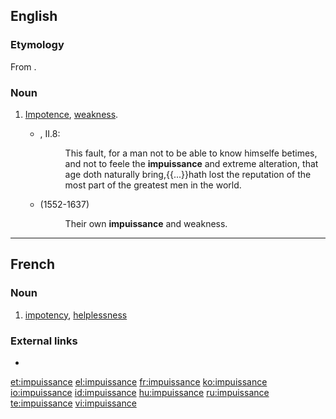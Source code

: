 ==English==
===Etymology===
From {{etyl|frm|en}} {{term|impuissance|lang=fr}}.

===Noun===
{{en-noun|-}}

# [[impotence|Impotence]], [[weakness]].
#*{{RQ:Flr Mntgn Essays}}, II.8:
#*:This fault, for a man not to be able to know himselfe betimes, and not to feele the '''impuissance''' and extreme alteration, that age doth naturally bring,{{...}}hath lost the reputation of the most part of the greatest men in the world.
#* {{w|Philemon Holland}} (1552-1637)
#*: Their own '''impuissance''' and weakness.

----

==French==

===Noun===
{{fr-noun|f}}

# [[impotency]], [[helplessness]]

===External links===
* {{R:TLFi}}

[[et:impuissance]]
[[el:impuissance]]
[[fr:impuissance]]
[[ko:impuissance]]
[[io:impuissance]]
[[id:impuissance]]
[[hu:impuissance]]
[[ru:impuissance]]
[[te:impuissance]]
[[vi:impuissance]]